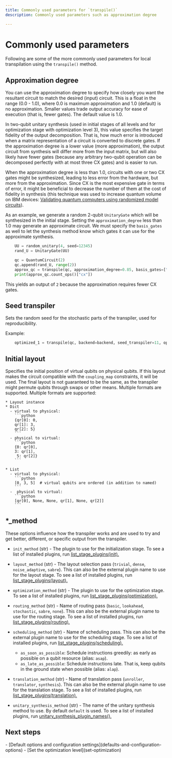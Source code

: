 ```yaml
---
title: Commonly used parameters for `transpile()`
description: Commonly used parameters such as approximation degree

---
```

# Commonly used parameters

Following are some of the more commonly used parameters for local transpilation using the `transpile()` method.

<span id="approx-degree"></span>
## Approximation degree

You can use the approximation degree to specify how closely you want the resultant circuit to match the desired (input) circuit.  This is a float in the range (0.0 - 1.0), where 0.0 is maximum approximation and 1.0 (default) is no approximation. Smaller values trade output accuracy for ease of execution (that is, fewer gates).  The default value is 1.0.

In two-qubit unitary synthesis (used in initial stages of all levels and for optimization stage with optimization level 3), this value specifies the target fidelity of the output decomposition. That is, how much error is introduced when a matrix representation of a circuit is converted to discrete gates. If the approximation degree is a lower value (more approximation), the output circuit from synthesis will differ more from the input matrix, but will also likely have fewer gates (because any arbitrary two-qubit operation can be decomposed perfectly with at most three CX gates) and is easier to run. 

When the approximation degree is less than 1.0, circuits with one or two CX gates might be synthesized, leading to less error from the hardware, but more from the approximation. Since CX is the most expensive gate in terms of error, it might be beneficial to decrease the number of them at the cost of fidelity in synthesis (this technique was used to increase quantum volume on IBM devices: [Validating quantum computers using randomized model circuits](https://arxiv.org/abs/1811.12926)). 

As an example, we generate a random 2-qubit `UnitaryGate` which will be synthesized in the initial stage. Setting the `approximation_degree` less than 1.0 may generate an approximate circuit. We must specify the `basis_gates` as well to let the synthesis method know which gates it can use for the approximate synthesis.

```python
    UU = random_unitary(4, seed=12345)
    rand_U = UnitaryGate(UU)

    qc = QuantumCircuit(2)
    qc.append(rand_U, range(2))
    approx_qc = transpile(qc, approximation_degree=0.85, basis_gates=["sx", "rz", "cx"])
    print(approx_qc.count_ops()["cx"])
```

This yields an output of `2` because the approximation requires fewer CX gates.

## Seed transpiler

Sets the random seed for the stochastic parts of the transpiler, used for reproducibility. 

Example:

```python
    optimized_1 = transpile(qc, backend=backend, seed_transpiler=11, optimization_level=1)
```

<span id="init-layout"></span>
## Initial layout

Specifies the initial position of virtual qubits on physical qubits. If this layout makes the circuit compatible with the `coupling_map` constraints, it will be used. The final layout is not guaranteed to be the same, as the transpiler might permute qubits through swaps or other means. Multiple formats are supported. Multiple formats are supported:

    * Layout instance
    * Dict 
      - virtual to physical:
        ```python
        {qr[0]: 0,
        qr[1]: 3,
        qr[2]: 5}
        ```
      - physical to virtual:
        ```python
        {0: qr[0],
        3: qr[1],
         5: qr[2]}
        ```

    * List
      - virtual to physical:
        ```python
        [0, 3, 5]  # virtual qubits are ordered (in addition to named)
        ```
      -  physical to virtual:
        ```python
        [qr[0], None, None, qr[1], None, qr[2]]
        ```

## *_method 

These options influence how the transpiler works and are used to try and get better, different, or specific output from the transpiler.
 
* `init_method` (str) - The plugin to use for the initialization stage. To see a list of installed plugins, run [list_stage_plugins(init).](https://docs.quantum-computing.ibm.com/api/qiskit/transpiler_plugins#plugin-api)

* `layout_method` (str) - The layout selection pass (`trivial`, `dense`, `noise_adaptive`, `sabre`). This can also be the external plugin name to use for the layout stage. To see a list of installed plugins, run [list_stage_plugins(layout).](https://docs.quantum-computing.ibm.com/api/qiskit/transpiler_plugins#plugin-api)

* `optimization_method` (str) - The plugin to use for the optimization stage. To see a list of installed plugins, run [list_stage_plugins(optimization).](https://docs.quantum-computing.ibm.com/api/qiskit/transpiler_plugins#plugin-api)

* `routing_method` (str) - Name of routing pass (`basic`, `lookahead`, `stochastic`, `sabre`, `none`). This can also be the external plugin name to use for the routing stage. To see a list of installed plugins, run [list_stage_plugins(routing).](https://docs.quantum-computing.ibm.com/api/qiskit/transpiler_plugins#plugin-api)

* `scheduling_method` (str) - Name of scheduling pass. This can also be the external plugin name to use for the scheduling stage. To see a list of installed plugins, run [list_stage_plugins(scheduling).](https://docs.quantum-computing.ibm.com/api/qiskit/transpiler_plugins#plugin-api)
  * `as_soon_as_possible`: Schedule instructions greedily: as early as possible on a qubit resource (alias: `asap`).
  * `as_late_as_possible`: Schedule instructions late.  That is, keep qubits in the ground state when possible (alias: `alap`).

* `translation_method` (str) - Name of translation pass (`unroller`, `translator`, `synthesis`). This can also be the external plugin name to use for the translation stage. To see a list of installed plugins, run [list_stage_plugins(translation).](https://docs.quantum-computing.ibm.com/api/qiskit/transpiler_plugins#plugin-api)

* `unitary_synthesis_method` (str) - The name of the unitary synthesis method to use. By default `default` is used. To see a list of installed plugins, run [unitary_synthesis_plugin_names().](https://docs.quantum-computing.ibm.com/api/qiskit/qiskit.transpiler.passes.synthesis.plugin.unitary_synthesis_plugin_names#qiskittranspilerpassessynthesispluginunitary_synthesis_plugin_names)


## Next steps

<Admonition type="tip" title="Recommendation">
    - [Default options and configuration settings](defaults-and-configuration-options)
    - [Set the optimization level](set-optimization)
</Admonition>

